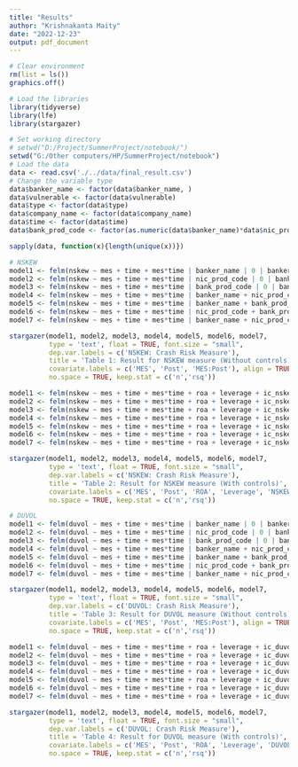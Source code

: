 ```yaml
---
title: "Results"
author: "Krishnakanta Maity"
date: "2022-12-23"
output: pdf_document
---
```


```r
# Clear environment
rm(list = ls())
graphics.off()

# Load the libraries
library(tidyverse)
library(lfe)
library(stargazer)

# Set working directory
# setwd("D:/Project/SummerProject/notebook/")
setwd("G:/Other computers/HP/SummerProject/notebook")
# Load the data
data <- read.csv('./../data/final_result.csv')
# Change the variable type
data$banker_name <- factor(data$banker_name, )
data$vulnerable <- factor(data$vulnerable)
data$type <- factor(data$type)
data$company_name <- factor(data$company_name)
data$time <- factor(data$time)
data$bank_prod_code <- factor(as.numeric(data$banker_name)*data$nic_prod_code)

sapply(data, function(x){length(unique(x))})
```

\newpage

```r
# NSKEW
model1 <- felm(nskew ~ mes + time + mes*time | banker_name | 0 | banker_name + nic_prod_code, data = data)
model2 <- felm(nskew ~ mes + time + mes*time | nic_prod_code | 0 | banker_name + nic_prod_code, data = data)
model3 <- felm(nskew ~ mes + time + mes*time | bank_prod_code | 0 | banker_name + nic_prod_code, data = data)
model4 <- felm(nskew ~ mes + time + mes*time | banker_name + nic_prod_code | 0 | banker_name + nic_prod_code, data = data)
model5 <- felm(nskew ~ mes + time + mes*time | banker_name + bank_prod_code | 0 | banker_name + nic_prod_code, data = data)
model6 <- felm(nskew ~ mes + time + mes*time | nic_prod_code + bank_prod_code | 0 | banker_name + nic_prod_code, data = data)
model7 <- felm(nskew ~ mes + time + mes*time | banker_name + nic_prod_code + bank_prod_code | 0 | banker_name + nic_prod_code, data = data)

stargazer(model1, model2, model3, model4, model5, model6, model7,
          type = 'text', float = TRUE, font.size = "small",
          dep.var.labels = c('NSKEW: Crash Risk Measure'), 
          title = 'Table 1: Result for NSKEW measure (Without controls)',
          covariate.labels = c('MES', 'Post', 'MES:Post'), align = TRUE,
          no.space = TRUE, keep.stat = c('n','rsq'))
```

\newpage 

```r
model1 <- felm(nskew ~ mes + time + mes*time + roa + leverage + ic_nskew | banker_name | 0 | banker_name + nic_prod_code, data = data)
model2 <- felm(nskew ~ mes + time + mes*time + roa + leverage + ic_nskew | nic_prod_code | 0 | banker_name + nic_prod_code, data = data)
model3 <- felm(nskew ~ mes + time + mes*time + roa + leverage + ic_nskew | bank_prod_code | 0 | banker_name + nic_prod_code, data = data)
model4 <- felm(nskew ~ mes + time + mes*time + roa + leverage + ic_nskew | banker_name + nic_prod_code | 0 | banker_name + nic_prod_code, data = data)
model5 <- felm(nskew ~ mes + time + mes*time + roa + leverage + ic_nskew | banker_name + bank_prod_code | 0 | banker_name + nic_prod_code, data = data)
model6 <- felm(nskew ~ mes + time + mes*time + roa + leverage + ic_nskew | nic_prod_code + bank_prod_code | 0 | banker_name + nic_prod_code, data = data)
model7 <- felm(nskew ~ mes + time + mes*time + roa + leverage + ic_nskew | banker_name + nic_prod_code + bank_prod_code | 0 | banker_name + nic_prod_code, data = data)

stargazer(model1, model2, model3, model4, model5, model6, model7,
          type = 'text', float = TRUE, font.size = "small",
          dep.var.labels = c('NSKEW: Crash Risk Measure'), 
          title = 'Table 2: Result for NSKEW measure (With controls)',
          covariate.labels = c('MES', 'Post', 'ROA', 'Leverage', 'NSKEW (t-1)', 'MES:Post'), align = TRUE,
          no.space = TRUE, keep.stat = c('n','rsq'))
```

\newpage

```r
# DUVOL
model1 <- felm(duvol ~ mes + time + mes*time | banker_name | 0 | banker_name + nic_prod_code, data = data)
model2 <- felm(duvol ~ mes + time + mes*time | nic_prod_code | 0 | banker_name + nic_prod_code, data = data)
model3 <- felm(duvol ~ mes + time + mes*time | bank_prod_code | 0 | banker_name + nic_prod_code, data = data)
model4 <- felm(duvol ~ mes + time + mes*time | banker_name + nic_prod_code | 0 | banker_name + nic_prod_code, data = data)
model5 <- felm(duvol ~ mes + time + mes*time | banker_name + bank_prod_code | 0 | banker_name + nic_prod_code, data = data)
model6 <- felm(duvol ~ mes + time + mes*time | nic_prod_code + bank_prod_code | 0 | banker_name + nic_prod_code, data = data)
model7 <- felm(duvol ~ mes + time + mes*time | banker_name + nic_prod_code + bank_prod_code | 0 | banker_name + nic_prod_code, data = data)

stargazer(model1, model2, model3, model4, model5, model6, model7,
          type = 'text', float = TRUE, font.size = "small",
          dep.var.labels = c('DUVOL: Crash Risk Measure'), 
          title = 'Table 3: Result for DUVOL measure (Without controls)',
          covariate.labels = c('MES', 'Post', 'MES:Post'), align = TRUE,
          no.space = TRUE, keep.stat = c('n','rsq'))
```

\newpage

```r
model1 <- felm(duvol ~ mes + time + mes*time + roa + leverage + ic_duvol | banker_name | 0 | banker_name + nic_prod_code, data = data)
model2 <- felm(duvol ~ mes + time + mes*time + roa + leverage + ic_duvol | nic_prod_code | 0 | banker_name + nic_prod_code, data = data)
model3 <- felm(duvol ~ mes + time + mes*time + roa + leverage + ic_duvol | bank_prod_code | 0 | banker_name + nic_prod_code, data = data)
model4 <- felm(duvol ~ mes + time + mes*time + roa + leverage + ic_duvol | banker_name + nic_prod_code | 0 | banker_name + nic_prod_code, data = data)
model5 <- felm(duvol ~ mes + time + mes*time + roa + leverage + ic_duvol | banker_name + bank_prod_code | 0 | banker_name + nic_prod_code, data = data)
model6 <- felm(duvol ~ mes + time + mes*time + roa + leverage + ic_duvol | nic_prod_code + bank_prod_code | 0 | banker_name + nic_prod_code, data = data)
model7 <- felm(duvol ~ mes + time + mes*time + roa + leverage + ic_duvol | banker_name + nic_prod_code + bank_prod_code | 0 | banker_name + nic_prod_code, data = data)

stargazer(model1, model2, model3, model4, model5, model6, model7,
          type = 'text', float = TRUE, font.size = "small",
          dep.var.labels = c('DUVOL: Crash Risk Measure'), 
          title = 'Table 4: Result for DUVOL measure (With controls)',
          covariate.labels = c('MES', 'Post', 'ROA', 'Leverage', 'DUVOL (t-1)', 'MES:Post'), align = TRUE,
          no.space = TRUE, keep.stat = c('n','rsq'))

```

